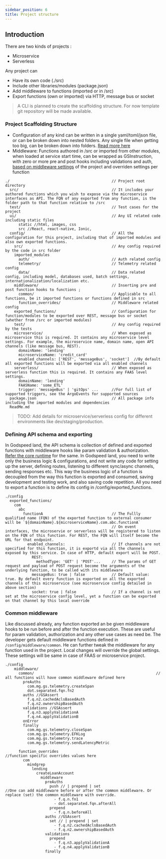 ```yaml
---
sidebar_position: 6
title: Project structure
---
```


## Introduction

There are two kinds of projects :

- Microservice
- Serverless

Any project can

- Have its own code (./src)
- Include other libraries/modules (package.json)
- Add middleware to functions (imported or in /src)
- Export functions (own or imported) via HTTP, message bus or socket

> A CLI is planned to create the scaffolding structure. For now template git repository will be made available.

### Project Scaffolding Structure

- Configuration of any kind can be written in a single yaml/toml/json file, or can be broken down into nested folders. Any single file when getting too big, can be broken down into folders. [Read more here](./config-loading)
- Middleware: Functions authored in /src or imported from other modules, when loaded at service start time, can be wrapped as GSInstruction, with zero or more pre and post hooks including validations and auth, [based on middleware settings](#common-middleware) of the project and overriden settings per function

```
./                                              // Project root directory
  src/                                          // It includes your authored functions which you wish to expose via the microservice interfaces as API. The FQN of any exported from any function, is the folder path to that function relative to /src
  test/                                         // Test cases for the project
  ui/                                           // Any UI related code including static files
      static //html, images, css
      src //React, react-native, Ionic,
  config/                                       // All the configuration for this project, including that of imported modules and also own exported functions.
    src/                                        // Any config required by the code in src folder
    imported_modules
      auth/                                     // Auth related config
      telemetry/                                // Telemetry related config
      data/                                     // Data related config, including model, databases used, batch settings, internationalization/localization etc.
    middleware/                                 // Inserting pre and post function hooks to functions ;
      common/                                   // Applicable to all functions, be it imported functions or functions defined in src
      function_overrides/                       // Middleware related config
    exported_functions/                         // Configuration for function/modules to be exported over REST, message bus or socket (whether from /src or imported modules)
    test/                                       // Any config required by the tests
    microservice/                               // When exposed as microservice this is required. It contains any microservice level settings. For example, the microservice name, domain name, open API channels (like message bus, REST).
      domainName: 'lending'
      microserviceName: 'credit_card'
      enabled_channels: ['REST', 'messageBus', 'socket']  //By default all exported functions will be exported via all enabled channels
    serverless/                                 // When exposed as serverless function this is required. It contains any FAAS level settings.
      domainName: 'lending'
      FAASName: 'some_ETL'
      trigger: 'messageBus' | 'gitOps' ...      //For full list of supported triggers, see the ArgoEvents for supported sources
  package.json                                  // All package info including the imported modules and dependencies
  ReadMe.md
```

> TODO: Add details for microservice/serverless config for different environments like dev/staging/production.

### Defining API schema and exporting

In Godspeed land, the API schema is collection of defined and exported functions with middleware hooks like param validation & authorization. [Refer the core runtime](../writing-business-logic/functions) for the same.
In Godspeed land, you need to write only the business logic & configurations, and not write any code for setting up the server, defining routes, listening to different sync/async channels, sending responses etc.
This way the business logic of a function is decoupled from the way this function is exported and consumed, saving development and testing work, and also saving code repetition.
All you need to export a function is to define its config in /config/exported_functions.

```
./config
  exported_functions/
    com
      abc
        functionA                               // The Fullly qualified name (FQN) of the exported function to external consumer will be `${domainName}.${microserviceName}.com.abc.functionA`
                                                // On event interfaces, the microservie or serverless will be registered to listen on the FQN of this function. For REST, the FQN will itself become the URL for that endpoint.
          enabled_channels:                     // If channels are not specified for this function, it is exportd via all the channels exposed by this service. In case of HTTP, default export will be POST.
            REST:
              methodType: 'GET' | 'POST'...     // The params of GET request and payload of POST request become the arguments of the underlying function, to be called with its middleware
            messageBus: true | false            // Default value: true. By default every function is exported on all the exported channels of this microservice (see microservice config detailed in above section)
            socket: true | false                // If a channel is not set at the microservice config level, yet a function can be exported on that channel by this local override
```

### Common middleware

Like discussed already, any function exported an be given middleware hooks to be run before and after the function execution. These are useful for param validation, authorization and any other use cases as need be.
The developer gets default middleware functions defined in `/config/middleware/common`. He can further tweak the middleware for any function used in the project. Local changes will override the global settings.
These settings will be same in case of FAAS or microservice project.

```
./config
    middleware/
      common/                                                       // all functions will have common middleware defined here
        preAuths
          com.mg.gs.telemetry.createSpan
          dot.separated.fqn.fn2
        auths //GSAssert
          f.q.n2.cachedAclsBasedAuth
          f.q.n2.ownershipBasedAuth
        validations //GSAssert
          f.q.n3.applyValidationA
          f.q.n4.applyValidationB
        onError
        finally
          com.mg.gs.telemetry.closeSpan
          com.mg.gs.telemetry.EFKLog
          com.mg.gs.telemetry.trace
          com.mg.gs.telemetry.sendLatencyMetric

      function_overrides                                             //function specific overrides values here
        com
          mindgrep
            lending
              createLoanAccount
                middleware
                  preAuths
                    push // | prepend | set                          //One can add middleware before or after the common middleware. Or replace (set) the common middleware with override.
                      - f.q.n.fn1
                      - dot.separated.fqn.afterAll
                    prepend
                      - f.q.n.beforeAll
                  auths //GSAssert
                    set // | prepend | set
                      - f.q.n2.cachedAclsBasedAuth
                      - f.q.n2.ownershipBasedAuth
                  validations
                    prepend
                      - f.q.n3.applyValidationA
                      - f.q.n4.applyValidationB
                  finally
```
